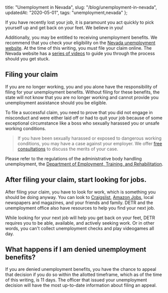   title: "Unemployment in Nevada",
  slug: "/blog/unemployment-in-nevada",
  updatedAt: "2020-05-01",
  tags: "unemployment,nevada"
};

If you have recently lost your job, it is paramount you act quickly to pick
yourself up and get back on your feet. We believe in you!

Additionally, you may be entitled to receiving unemployment benefits. We
recommend that you check your eligibility on the [Nevada unemployment
website](http://ui.nv.gov). At the time of this writing, you *must* file your
claim online. The Nevada website has a [series of
videos](https://www.youtube.com/playlist?list=PLKU0G2uxOM7AwxvSH-GyeQAgiwxHFzEdF)
to guide you through the process should you get stuck.

## Filing your claim

If you are no longer working, you and you alone have the responsibility of
filing for your unemployment benefits. Without filing for these benefits,
the state will not know that you are no longer working and cannot provide
you unemployment assistance should you be eligible.

To file a successful claim, you need to prove that you did not engage in
misconduct and were either laid off or had to quit your job because of some
exceptional circumstance like a boss who sexually harassed you or unsafe
working conditions.

> If you have been sexually harassed or exposed to dangerous working
> conditions, you may have a case against your employer. We offer
> [free consultations](/contact) to discuss the merits of your case.

Please refer to the regulations of the administrative body handling
unemployment, the [Department of Employment, Training, and
Rehabilitation](https://detr.nv.gov).

## After filing your claim, start looking for jobs.

After filing your claim, you have to look for work, which is something
you should be doing anyway. You can look to
[Craigslist](https://craigslist.org), [Amazon Jobs](https://amazon.jobs/en/),
local newspapers and magazines, and your friends and family. DETR and the
unemployment office also have resources to help you find your next job.

While looking for your next job will help you get back on your feet, DETR
requires you to be able, available, and actively seeking work. Or in other
words, you can't collect unemployment checks and play videogames all day.

## What happens if I am denied unemployment benefits?

If you are denied unemployment benefits, you have the chance to appeal that
decision if you do so within the allotted timeframe, which as of the time of
this writing, is 11 days. The officer that issued your unemployment decision
will have the most up-to-date information about filing an appeal.
